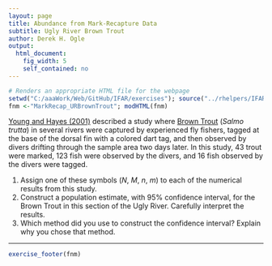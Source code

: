 ```yaml
---
layout: page
title: Abundance from Mark-Recapture Data
subtitle: Ugly River Brown Trout
author: Derek H. Ogle
output: 
  html_document: 
    fig_width: 5
    self_contained: no
---
```

```r
# Renders an appropriate HTML file for the webpage
setwd("C:/aaaWork/Web/GitHub/IFAR/exercises"); source("../rhelpers/IFARhelpers.R")
fnm <-"MarkRecap_URBrownTrout"; modHTML(fnm)
```

[Young and Hayes (2001)](http://www.tandfonline.com/doi/pdf/10.1080/00288330.2001.9516997) described a study where [Brown Trout](https://en.wikipedia.org/wiki/Brown_trout) (*Salmo trutta*) in several rivers were captured by experienced fly fishers, tagged at the base of the dorsal fin with a colored dart tag, and then observed by divers drifting through the sample area two days later.  In this study, 43 trout were marked, 123 fish were observed by the divers, and 16 fish observed by the divers were tagged.

1. Assign one of these symbols ($N$, $M$, $n$, $m$) to each of the numerical results from this study.
1. Construct a population estimate, with 95% confidence interval, for the Brown Trout in this section of the Ugly River.  Carefully interpret the results.
1. Which method did you use to construct the confidence interval?  Explain why you chose that method.

---
```r
exercise_footer(fnm)
```

